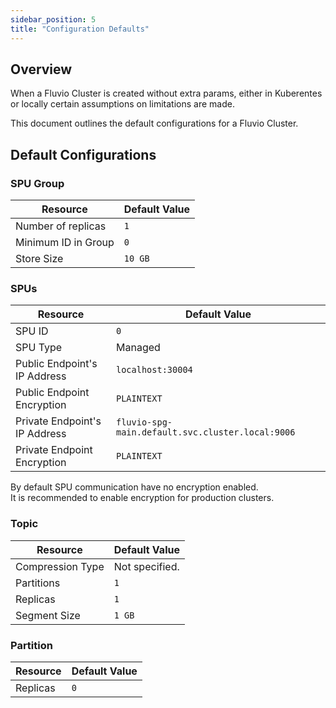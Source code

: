 ```yaml
---
sidebar_position: 5
title: "Configuration Defaults"
---
```


## Overview

When a Fluvio Cluster is created without extra params, either in Kuberentes
or locally certain assumptions on limitations are made.

This document outlines the default configurations for a Fluvio Cluster.

## Default Configurations

### SPU Group

| Resource | Default Value |
|-|-|
| Number of replicas | `1` |
| Minimum ID in Group | `0` |
| Store Size | `10 GB` |

### SPUs

| Resource | Default Value |
|-|-|
| SPU ID | `0` |
| SPU Type | Managed |
| Public Endpoint's IP Address | `localhost:30004`
| Public Endpoint Encryption | `PLAINTEXT` |
| Private Endpoint's IP Address | `fluvio-spg-main.default.svc.cluster.local:9006`
| Private Endpoint Encryption | `PLAINTEXT` |

<Alert>
  By default SPU communication have no encryption enabled.<br />
  It is recommended to enable encryption for production clusters.
</Alert>

### Topic

| Resource | Default Value |
|-|-|
| Compression Type | Not specified. |
| Partitions | `1` |
| Replicas | `1` |
| Segment Size | `1 GB` |

### Partition

| Resource | Default Value |
|-|-|
| Replicas | `0`
